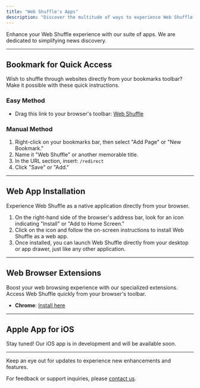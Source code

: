 ```yaml
---
title: "Web Shuffle's Apps"
description: "Discover the multitude of ways to experience Web Shuffle!"
---
```


Enhance your Web Shuffle experience with our suite of apps. We are dedicated to simplifying news discovery.

---

## Bookmark for Quick Access

Wish to shuffle through websites directly from your bookmarks toolbar? Make it possible with these quick instructions.

### Easy Method

- Drag this link to your browser's toolbar: [Web Shuffle](/redirect)

### Manual Method

1. Right-click on your bookmarks bar, then select "Add Page" or "New Bookmark."
2. Name it "Web Shuffle" or another memorable title.
3. In the URL section, insert: `/redirect`
4. Click "Save" or "Add."

---

## Web App Installation

Experience Web Shuffle as a native application directly from your browser.

1. On the right-hand side of the browser's address bar, look for an icon indicating "Install" or "Add to Home Screen."
2. Click on the icon and follow the on-screen instructions to install Web Shuffle as a web app.
3. Once installed, you can launch Web Shuffle directly from your desktop or app drawer, just like any other application.

---

## Web Browser Extensions

Boost your web browsing experience with our specialized extensions. Access Web Shuffle quickly from your browser's toolbar.

- **Chrome**: [Install here](https://chrome.google.com/webstore/detail/web-shuffle/lgokgkophalfnnapghjjckmeoboepfdj)

---

## Apple App for iOS

Stay tuned! Our iOS app is in development and will be available soon.

---

Keep an eye out for updates to experience new enhancements and features.

For feedback or support inquiries, please [contact us](mailto:webshuffle@mickschroeder.com).
